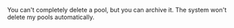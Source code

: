 <Cut title="Can I delete a pool?">

You can't completely delete a pool, but you can archive it. The system won't delete my pools automatically.

</Cut>